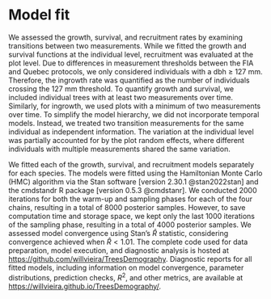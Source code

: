 # Model fit

We assessed the growth, survival, and recruitment rates by examining transitions between two measurements.
While we fitted the growth and survival functions at the individual level, recruitment was evaluated at the plot level.
Due to differences in measurement thresholds between the FIA and Quebec protocols, we only considered individuals with a dbh $\ge$ 127 mm.
Therefore, the ingrowth rate was quantified as the number of individuals crossing the 127 mm threshold.
To quantify growth and survival, we included individual trees with at least two measurements over time.
Similarly, for ingrowth, we used plots with a minimum of two measurements over time.
To simplify the model hierarchy, we did not incorporate temporal models.
Instead, we treated two transition measurements for the same individual as independent information.
The variation at the individual level was partially accounted for by the plot random effects, where different individuals with multiple measurements shared the same variation.

We fitted each of the growth, survival, and recruitment models separately for each species.
The models were fitted using the Hamiltonian Monte Carlo (HMC) algorithm via the Stan software [version 2.30.1 @stan2022stan] and the cmdstandr R package [version 0.5.3 @cmdstanr].
We conducted 2000 iterations for both the warm-up and sampling phases for each of the four chains, resulting in a total of 8000 posterior samples.
However, to save computation time and storage space, we kept only the last 1000 iterations of the sampling phase, resulting in a total of 4000 posterior samples.
We assessed model convergence using Stan's $\hat{R}$ statistic, considering convergence achieved when $\hat{R} < 1.01$.
The complete code used for data preparation, model execution, and diagnostic analysis is hosted at [https://github.com/willvieira/TreesDemography](https://github.com/willvieira/TreesDemography).
Diagnostic reports for all fitted models, including information on model convergence, parameter distributions, prediction checks, $R^2$, and other metrics, are available at [https://willvieira.github.io/TreesDemography/](https://willvieira.github.io/TreesDemography/).
